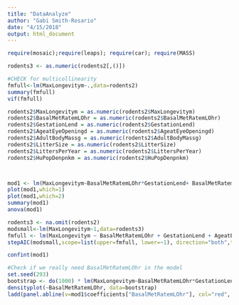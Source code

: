 ```yaml
---
title: "DataAnalyze"
author: "Gabi Smith-Rosario"
date: "4/15/2018"
output: html_document
---
```


```r
require(mosaic);require(leaps); require(car); require(MASS)
```

```r

rodents3 <- as.numeric(rodents2[,()])

#CHECK for multicollinearity
fmfull<-lm(MaxLongevitym~.,data=rodents2)
summary(fmfull)
vif(fmfull)
```


```r
rodents2$MaxLongevitym = as.numeric(rodents2$MaxLongevitym)
rodents2$BasalMetRatemLOhr = as.numeric(rodents2$BasalMetRatemLOhr)
rodents2$GestationLend = as.numeric(rodents2$GestationLend)
rodents2$AgeatEyeOpeningd = as.numeric(rodents2$AgeatEyeOpeningd)
rodents2$AdultBodyMassg = as.numeric(rodents2$AdultBodyMassg)
rodents2$LitterSize = as.numeric(rodents2$LitterSize)
rodents2$LittersPerYear = as.numeric(rodents2$LittersPerYear)
rodents2$HuPopDenpnkm = as.numeric(rodents2$HuPopDenpnkm)



mod1 <- lm(MaxLongevitym~BasalMetRatemLOhr*GestationLend+ BasalMetRatemLOhr:AgeatEyeOpeningd+AgeatEyeOpeningd, data = rodents2)
plot(mod1,which=1)
plot(mod1,which=2)
summary(mod1)
anova(mod1)
```

```r
rodents3 <- na.omit(rodents2)
modsmall<-lm(MaxLongevitym~1,data=rodents3)
fmfull <- lm(MaxLongevitym ~ BasalMetRatemLOhr + GestationLend + AgeatEyeOpeningd + AdultBodyMassg + LitterSize + LittersPerYear + HuPopDenpnkm, data = rodents3)
stepAIC(modsmall,scope=list(upper=fmfull, lower=~1), direction="both",trace=FALSE)$anova
```


```r
confint(mod1)
```

```r
#Check if we really need BasalMetRatemLOhr in the model
set.seed(293)
bootstrap <- do(1000) * lm(MaxLongevitym~BasalMetRatemLOhr*GestationLend + AgeatEyeOpeningd, data=rodents2[mosaic::resample(1:nrow(rodents2)),])$coefficients
densityplot(~BasalMetRatemLOhr, data=bootstrap)
ladd(panel.abline(v=mod1$coefficients["BasalMetRatemLOhr"], col="red", lwd=3))

```


